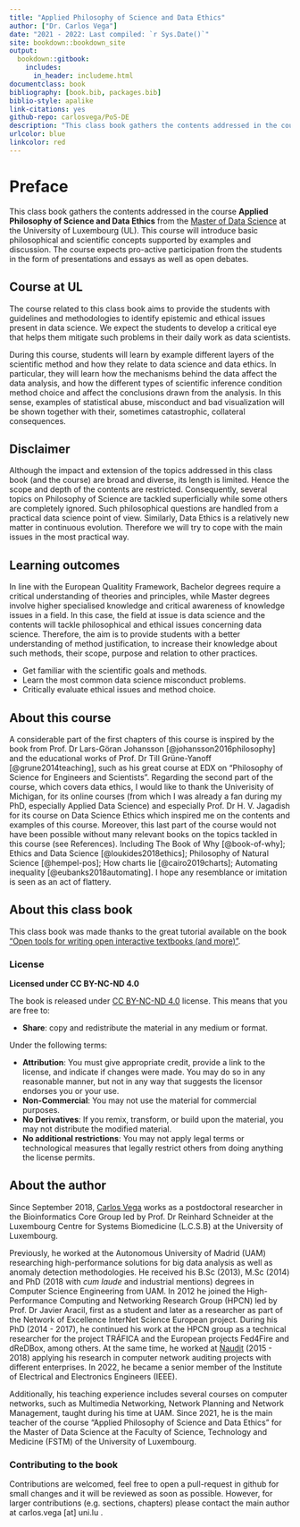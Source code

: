 ```yaml
--- 
title: "Applied Philosophy of Science and Data Ethics"
author: ["Dr. Carlos Vega"]
date: "2021 - 2022: Last compiled: `r Sys.Date()`"
site: bookdown::bookdown_site
output: 
  bookdown::gitbook:
    includes:
      in_header: includeme.html
documentclass: book
bibliography: [book.bib, packages.bib]
biblio-style: apalike
link-citations: yes
github-repo: carlosvega/PoS-DE
description: "This class book gathers the contents addressed in the course Applied Philosophy of Science and Data Ethics from the Master of Data Science at the University of Luxembourg. This class book will introduce basic philosophical and scientific concepts supported by examples and discussion."
urlcolor: blue
linkcolor: red
---
```


# Preface {-}

This class book gathers the contents addressed in the course **Applied Philosophy of Science and Data Ethics** from the [Master of Data Science](https://wwwfr.uni.lu/formations/fstm/master_of_data_science) at the University of Luxembourg (UL). This course will introduce basic philosophical and scientific concepts supported by examples and discussion. The course expects pro-active participation from the students in the form of presentations and essays as well as open debates. 

## Course at UL {-}

The course related to this class book aims to provide the students with guidelines and methodologies to identify epistemic and ethical issues present in data science. We expect the students to develop a critical eye that helps them mitigate such problems in their daily work as data scientists.

During this course, students will learn by example different layers of the scientific method and how they relate to data science and data ethics. In particular, they will learn how the mechanisms behind the data affect the data analysis, and how the different types of scientific inference condition method choice and affect the conclusions drawn from the analysis. In this sense, examples of statistical abuse, misconduct and bad visualization will be shown together with their, sometimes catastrophic, collateral consequences.

## Disclaimer {-}

Although the impact and extension of the topics addressed in this class book (and the course) are broad and diverse, its length is limited. Hence the scope and depth of the contents are restricted. Consequently, several topics on Philosophy of Science  are tackled superficially while some others are completely ignored. Such philosophical questions are handled from a practical data science point of view. Similarly, Data Ethics is a relatively new matter in continuous evolution. Therefore we will try to cope with the main issues in the most practical way.

## Learning outcomes {-}

In line with the European Qualitity Framework, Bachelor degrees require a critical understanding of theories and principles, while Master degrees involve higher specialised knowledge and critical awareness of knowledge issues in a field. In this case, the field at issue is data science and the contents will tackle philosophical and ethical issues concerning data science. Therefore, the aim is to provide students with a better understanding of method justification, to increase their knowledge about such methods, their scope, purpose and relation to other practices.

- Get familiar with the scientific goals and methods.
- Learn the most common data science misconduct problems.
- Critically evaluate ethical issues and method choice.

## About this course {-}

A considerable part of the first chapters of this course is inspired by the book from Prof. Dr Lars-Göran Johansson [@johansson2016philosophy] and the educational works of Prof. Dr Till Grüne-Yanoff [@grune2014teaching], such as his great course at EDX on "Philosophy of Science for Engineers and Scientists". Regarding the second part of the course, which covers data ethics, I would like to thank the Univerisity of Michigan, for its online courses (from which I was already a fan during my PhD, especially Applied Data Science) and especially Prof. Dr H. V. Jagadish for its course on Data Science Ethics which inspired me on the contents and examples of this course. Moreover, this last part of the course would not have been possible without many relevant books on the topics tackled in this course (see References). Including The Book of Why [@book-of-why]; Ethics and Data Science [@loukides2018ethics]; Philosophy of Natural Science [@hempel-pos]; How charts lie [@cairo2019charts]; Automating inequality [@eubanks2018automating]. I hope any resemblance or imitation is seen as an act of flattery.

## About this class book {-}

This class book was made thanks to the great tutorial available on the book ["Open tools for writing open interactive textbooks (and more)"](https://www.crumplab.com/OER_bookdown).

### License {-}

**Licensed under CC BY-NC-ND 4.0**

The book is released under [CC BY-NC-ND 4.0](https://creativecommons.org/licenses/by-nc-nd/4.0/) license. This means that you are free to: 

- **Share**: copy and redistribute the material in any medium or format.

Under the following terms:

- **Attribution**: You must give appropriate credit, provide a link to the license, and indicate if changes were made. You may do so in any reasonable manner, but not in any way that suggests the licensor endorses you or your use.
- **Non-Commercial**: You may not use the material for commercial purposes.
- **No Derivatives**: If you remix, transform, or build upon the material, you may not distribute the modified material.
- **No additional restrictions**: You may not apply legal terms or technological measures that legally restrict others from doing anything the license permits.

## About the author {-}

Since September 2018, [Carlos Vega](https://wwwen.uni.lu/lcsb/people/carlos_vega_moreno) works as a postdoctoral researcher in the Bioinformatics Core Group led by Prof. Dr Reinhard Schneider at the Luxembourg Centre for Systems Biomedicine (L.C.S.B) at the University of Luxembourg. 

Previously, he worked at the Autonomous University of Madrid (UAM) researching high-performance solutions for big data analysis as well as anomaly detection methodologies. He received his B.Sc (2013), M.Sc (2014) and PhD (2018 with *cum laude* and industrial mentions) degrees in Computer Science Engineering from UAM. In 2012 he joined the High-Performance Computing and Networking Research Group (HPCN) led by Prof. Dr Javier Aracil, first as a student and later as a researcher as part of the Network of Excellence InterNet Science European project. During his PhD (2014 - 2017), he continued his work at the HPCN group as a technical researcher for the project TRÁFICA and the European projects Fed4Fire and dReDBox, among others. At the same time, he worked at [Naudit](https://www.naudit.es/en) (2015 - 2018) applying his research in computer network auditing projects with different enterprises. In 2022, he became a senior member of the Institute of Electrical and Electronics Engineers (IEEE).

Additionally, his teaching experience includes several courses on computer networks, such as Multimedia Networking, Network Planning and Network Management, taught during his time at UAM. Since 2021, he is the main teacher of the course "Applied Philosophy of Science and Data Ethics" for the Master of Data Science at the Faculty of Science, Technology and Medicine (FSTM) of the University of Luxembourg.

### Contributing to the book {-}

Contributions are welcomed, feel free to open a pull-request in github for small changes and it will be reviewed as soon as possible. However, for larger contributions (e.g. sections, chapters) please contact the main author at carlos.vega [at] uni.lu .
